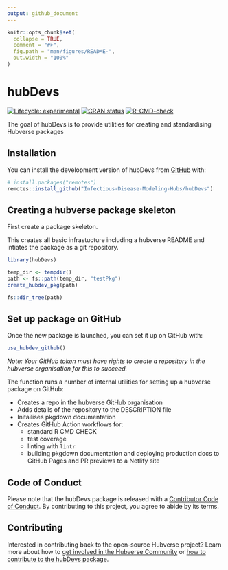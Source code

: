 ```yaml
---
output: github_document
---
```


<!-- README.md is generated from README.Rmd. Please edit that file -->

```r
knitr::opts_chunk$set(
  collapse = TRUE,
  comment = "#>",
  fig.path = "man/figures/README-",
  out.width = "100%"
)
```


# hubDevs

<!-- badges: start -->
[![Lifecycle: experimental](https://img.shields.io/badge/lifecycle-experimental-orange.svg)](https://lifecycle.r-lib.org/articles/stages.html#experimental)
[![CRAN status](https://www.r-pkg.org/badges/version/hubDevs)](https://CRAN.R-project.org/package=hubDevs)
[![R-CMD-check](https://github.com/Infectious-Disease-Modeling-Hubs/hubDevs/actions/workflows/R-CMD-check.yaml/badge.svg)](https://github.com/Infectious-Disease-Modeling-Hubs/hubDevs/actions/workflows/R-CMD-check.yaml)
<!-- badges: end -->

The goal of hubDevs is to provide utilities for creating and standardising Hubverse packages

## Installation

You can install the development version of hubDevs from [GitHub](https://github.com/) with:

``` r
# install.packages("remotes")
remotes::install_github("Infectious-Disease-Modeling-Hubs/hubDevs")
```

## Creating a hubverse package skeleton

First create a package skeleton.

This creates all basic infrastucture including a hubverse README and intiates the package as a git repository.

```r
library(hubDevs)

temp_dir <- tempdir()
path <- fs::path(temp_dir, "testPkg")
create_hubdev_pkg(path)
```


```r
fs::dir_tree(path)
```


## Set up package on GitHub

Once the new package is launched, you can set it up on GitHub with:


```r
use_hubdev_github()
```

_Note: Your GitHub token must have rights to create a repository in the hubverse organisation for this to succeed._

The function runs a number of internal utilities for setting up a hubverse package on GitHub:

- Creates a repo in the hubverse GitHub organisation
- Adds details of the repository to the DESCRIPTION file
- Initailises pkgdown documentation
- Creates GitHub Action workflows for:
    - standard R CMD CHECK
    - test coverage
    - linting with `lintr`
    - building pkgdown documentation and deploying production docs to GitHub Pages
      and PR previews to a Netlify site

## Code of Conduct

Please note that the hubDevs package is released with a [Contributor Code of Conduct](.github/CODE_OF_CONDUCT.md). By contributing to this project, you agree to abide by its terms.


## Contributing

Interested in contributing back to the open-source Hubverse project?
Learn more about how to [get involved in the Hubverse Community](https://hubdocs.readthedocs.io/en/latest/overview/contribute.html) or [how to contribute to the hubDevs package](.github/CONTRIBUTING.md).
